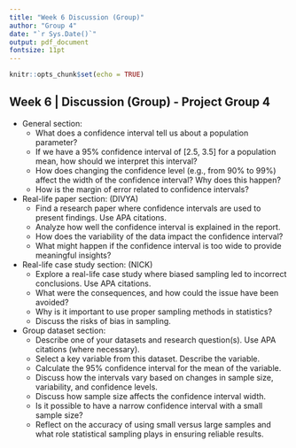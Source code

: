 ```yaml
---
title: "Week 6 Discussion (Group)" 
author: "Group 4"
date: "`r Sys.Date()`"
output: pdf_document
fontsize: 11pt
---
```


```r
knitr::opts_chunk$set(echo = TRUE)
```

## Week 6 | Discussion (Group) - Project Group 4

* General section:
  * What does a confidence interval tell us about a population parameter?
  * If we have a 95% confidence interval of [2.5, 3.5] for a population mean, how should we interpret this interval?
  * How does changing the confidence level (e.g., from 90% to 99%) affect the width of the confidence interval? Why does this happen?
  * How is the margin of error related to confidence intervals?

* Real-life paper section: (DIVYA)
  * Find a research paper where confidence intervals are used to present findings. Use APA citations.
  * Analyze how well the confidence interval is explained in the report.
  * How does the variability of the data impact the confidence interval?
  * What might happen if the confidence interval is too wide to provide meaningful insights?

* Real-life case study section: (NICK) 
  * Explore a real-life case study where biased sampling led to incorrect conclusions. Use APA citations.
  * What were the consequences, and how could the issue have been avoided?
  * Why is it important to use proper sampling methods in statistics?
  * Discuss the risks of bias in sampling.

* Group dataset section:
  * Describe one of your datasets and research question(s). Use APA citations (where necessary).
  * Select a key variable from this dataset. Describe the variable.
  * Calculate the 95% confidence interval for the mean of the variable.
  * Discuss how the intervals vary based on changes in sample size, variability, and confidence levels.
  * Discuss how sample size affects the confidence interval width.
  * Is it possible to have a narrow confidence interval with a small sample size?
  * Reflect on the accuracy of using small versus large samples and what role statistical sampling plays in ensuring reliable results.
